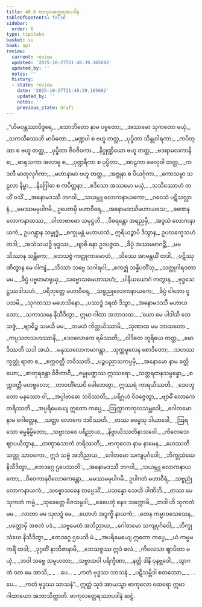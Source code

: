 ```yaml
---
title: 40.6 ဗာကုလတ္ထေရအပဒါန
tableOfContents: false
sidebar:
  order: 6
type: tipitaka
basket: su
book: ap1
review:
  current: review
  updated: '2025-10-27T21:48:39.165692'
  updated_by: ''
  notes: ''
  history:
  - state: review
    date: '2025-10-27T21:48:39.165692'
    updated_by: ''
    notes: ''
    previous_state: draft
---
```



<ReviewStatus review={frontmatter.review} showDetails={true} />

<HypothesisAnnotation frontmatter={frontmatter} />

<DynamicBreadcrumb />

<Division number="386" book="ap1" e="ch" v="20" p="385">

<Paragraph number="4694" type="verses" book="ap1">
_“ဟိမဝန္တဿာဝိဒူရေ,_  
_သောဘိတော နာမ ပဗ္ဗတော;_  
_အဿမော သုကတော မယှံ,_  
_သကသိဿေဟိ မာပိတော._  

</Paragraph>

</Division>
<Division number="387" book="ap1" e="ch" v="20" p="385">

<Paragraph number="4695" type="verses" book="ap1">
_မဏ္ဍပါ စ ဗဟူ တတ္ထ,_  
_ပုပ္ဖိတာ သိန္ဒုဝါရကာ;_  
_ကပိတ္ထာ စ ဗဟူ တတ္ထ,_  
_ပုပ္ဖိတာ ဇီဝဇီဝကာ._  

</Paragraph>

</Division>
<Division number="388" book="ap1" e="ch" v="20" p="385">

<Paragraph number="4696" type="verses" book="ap1">
_နိဂ္ဂုဏ္ဍိယော ဗဟူ တတ္ထ,_  
_ဗဒရာမလကာနိ စ;_  
_ဖာရုသကာ အလာဗူ စ,_  
_ပုဏ္ဍရီကာ စ ပုပ္ဖိတာ._  

</Paragraph>

</Division>
<Division number="389" book="ap1" e="ch" v="20" p="385">

<Paragraph number="4697" type="verses" book="ap1">
_အာဠကာ ဗေလုဝါ တတ္ထ,_  
_ကဒလီ မာတုလုင်္ဂကာ;_  
_မဟာနာမာ ဗဟူ တတ္ထ,_  
_အဇ္ဇုနာ စ ပိယင်္ဂုကာ._  

</Paragraph>

</Division>
<Division number="390" book="ap1" e="ch" v="20" p="385">

<Paragraph number="4698" type="verses" book="ap1">
_ကောသမ္ဗာ သဠလာ နိမ္ဗာ,_  
_နိဂြေါဓာ စ ကပိတ္ထနာ;_  
_ဧဒိသော အဿမော မယှံ,_  
_သသိဿောဟံ တဟိံ ဝသိံ._  

</Paragraph>

</Division>
<Division number="391" book="ap1" e="ch" v="20" p="385">

<Paragraph number="4699" type="verses" book="ap1">
_အနောမဒဿီ ဘဂဝါ,_  
_သယမ္ဘူ လောကနာယကော;_  
_ဂဝေသံ ပဋိသလ္လာနံ,_  
_မမဿမမုပါဂမိ._  

</Paragraph>

</Division>
<Division number="392" book="ap1" e="ch" v="20" p="385">

<Paragraph number="4700" type="verses" book="ap1">
ဥပေတမှိ မဟာဝီရေ,_  
_အနောမဒဿိမဟာယသေ;_  
_ခဏေန လောကနာထဿ,_  
_ဝါတာဗာဓော သမုဋ္ဌဟိ._  

</Paragraph>

</Division>
<Division number="393" book="ap1" e="ch" v="20" p="385">

<Paragraph number="4701" type="verses" book="ap1">
_ဝိစရန္တော အရညမှိ,_  
_အဒ္ဒသံ လောကနာယကံ;_  
ဥပဂန္တွာန သမ္ဗုဒ္ဓံ,_  
_စက္ခုမန္တံ မဟာယသံ._  

</Paragraph>

</Division>
<Division number="394" book="ap1" e="ch" v="20" p="385">

<Paragraph number="4702" book="ap1">
ဣရိယဉ္စာပိ ဒိသွာန,_  
ဥပလက္ခေသဟံ တဒါ;_  
_အသံသယဉှိ ဗုဒ္ဓဿ,_  
_ဗျာဓိ နော ဥဒပဇ္ဇထ._  

</Paragraph>

</Division>
<Division number="395" book="ap1" e="ch" v="20" p="385">

<Paragraph number="4703" type="verses" book="ap1">
_ခိပ္ပံ အဿမမာဂဉ္ဆိံ,_  
_မမ သိဿာန သန္တိကေ;_  
_ဘေသဇ္ဇံ ကတ္တုကာမောဟံ,_  
_သိဿေ အာမန္တယိံ တဒါ._  

</Paragraph>

</Division>
<Division number="396" book="ap1" e="ch" v="20" p="385">

<Paragraph number="4704" type="verses" book="ap1">
_ပဋိဿုဏိတွာန မေ ဝါကျံ,_  
_သိဿာ သဗ္ဗေ သဂါရဝါ;_  
_ဧကဇ္ဈံ သန္နိပတိံသု,_  
_သတ္ထုဂါရဝတာ မမ._  

</Paragraph>

</Division>
<Division number="397" book="ap1" e="ch" v="20" p="385">

<Paragraph number="4705" type="verses" book="ap1">
_ခိပ္ပံ ပဗ္ဗတမာရုယှ,_  
_သဗ္ဗောသဓမဟာသဟံ;_  
_ပါနီယယောဂံ ကတွာန,_  
_ဗုဒ္ဓသေဋ္ဌဿဒါသဟံ._  

</Paragraph>

</Division>
<Division number="398" book="ap1" e="ch" v="20" p="386">

<Paragraph number="4706" type="verses" book="ap1">
_ပရိဘုတ္တေ မဟာဝီရေ,_  
_သဗ္ဗညုလောကနာယကေ;_  
_ခိပ္ပံ ဝါတော ဝူပသမိ,_  
_သုဂတဿ မဟေသိနော._  

</Paragraph>

</Division>
<Division number="399" book="ap1" e="ch" v="20" p="386">

<Paragraph number="4707" type="verses" book="ap1">
_ပဿဒ္ဓံ ဒရထံ ဒိသွာ,_  
_အနောမဒဿီ မဟာယသော;_  
_သကာသနေ နိသီဒိတွာ,_  
ဣမာ ဂါထာ အဘာသထ._  

</Paragraph>

</Division>
<Division number="400" book="ap1" e="ch" v="20" p="386">

<Paragraph number="4708" type="verses" book="ap1">
_‘ယော မေ ပါဒါသိ ဘေသဇ္ဇံ,_  
_ဗျာဓိဉ္စ သမယီ မမ;_  
_တမဟံ ကိတ္တယိဿာမိ,_  
_သုဏာထ မမ ဘာသတော._  

</Paragraph>

</Division>
<Division number="401" book="ap1" e="ch" v="20" p="386">

<Paragraph number="4709" type="verses" book="ap1">
_ကပ္ပသတသဟဿာနိ,_  
_ဒေဝလောကေ ရမိဿတိ;_  
_ဝါဒိတေ တူရိယေ တတ္ထ,_  
_မောဒိဿတိ သဒါ အယံ._  

</Paragraph>

</Division>
<Division number="402" book="ap1" e="ch" v="20" p="386">

<Paragraph number="4710" type="verses" book="ap1">
_မနုဿလောကမာဂန္တွာ,_  
_သုက္ကမူလေန စောဒိတော;_  
_သဟဿက္ခတ္တုံ ရာဇာ စ,_  
_စက္ကဝတ္တီ ဘဝိဿတိ._  

</Paragraph>

</Division>
<Division number="403" book="ap1" e="ch" v="20" p="386">

<Paragraph number="4711" type="verses" book="ap1">
_ပဉ္စပညာသကပ္ပမှိ,_  
_အနောမော နာမ ခတ္တိယော;_  
_စာတုရန္တော ဝိဇိတာဝီ,_  
_ဇမ္ဗုမဏ္ဍဿ ဣဿရော._  

</Paragraph>

</Division>
<Division number="404" book="ap1" e="ch" v="20" p="386">

<Paragraph number="4712" type="verses" book="ap1">
_သတ္တရတနသမ္ပန္နော,_  
_စက္ကဝတ္တီ မဟဗ္ဗလော;_  
_တာဝတိံသေပိ ခေါဘေတွာ,_  
ဣဿရံ ကာရယိဿတိ._  

</Paragraph>

</Division>
<Division number="405" book="ap1" e="ch" v="20" p="386">

<Paragraph number="4713" type="verses" book="ap1">
_ဒေဝဘူတော မနုဿော ဝါ,_  
_အပ္ပါဗာဓော ဘဝိဿတိ;_  
_ပရိဂ္ဂဟံ ဝိဝဇ္ဇေတွာ,_  
_ဗျာဓိံ လောကေ တရိဿတိ._  

</Paragraph>

</Division>
<Division number="406" book="ap1" e="ch" v="20" p="386">

<Paragraph number="4714" type="verses" book="ap1">
_အပ္ပရိမေယျေ ဣတော ကပ္ပေ,_  
_ဩက္ကာကကုလသမ္ဘဝေါ;_  
_ဂေါတမော နာမ ဂေါတ္တေန,_  
_သတ္ထာ လောကေ ဘဝိဿတိ._  

</Paragraph>

</Division>
<Division number="407" book="ap1" e="ch" v="20" p="386">

<Paragraph number="4715" type="verses" book="ap1">
_တဿ ဓမ္မေသု ဒါယာဒေါ,_  
_ဩရသော ဓမ္မနိမ္မိတော;_  
_သဗ္ဗာသဝေ ပရိညာယ,_  
_နိဗ္ဗာယိဿတိနာသဝေါ._  

</Paragraph>

</Division>
<Division number="408" book="ap1" e="ch" v="20" p="386">

<Paragraph number="4716" type="verses" book="ap1">
_ကိလေသေ ဈာပယိတွာန,_  
_တဏှာသောတံ တရိဿတိ;_  
_ဗာကုလော နာမ နာမေန,_  
_ဟေဿတိ သတ္ထု သာဝကော._  

</Paragraph>

</Division>
<Division number="409" book="ap1" e="ch" v="20" p="386">

<Paragraph number="4717" type="verses" book="ap1">
ဣဒံ သဗ္ဗံ အဘိညာယ,_  
_ဂေါတမော သကျပုင်္ဂဝေါ;_  
_ဘိက္ခုသံဃေ နိသီဒိတွာ,_  
_ဧတဒဂ္ဂေ ဌပေဿတိ’._  

</Paragraph>

</Division>
<Division number="410" book="ap1" e="ch" v="20" p="386">

<Paragraph number="4718" type="verses" book="ap1">
_အနောမဒဿီ ဘဂဝါ,_  
_သယမ္ဘူ လောကနာယကော;_  
_ဝိဝေကာနုဝိလောကေန္တော,_  
_မမဿမမုပါဂမိ._  

</Paragraph>

</Division>
<Division number="411" book="ap1" e="ch" v="20" p="387">

<Paragraph number="4719" type="verses" book="ap1">
ဥပါဂတံ မဟာဝီရံ,_  
_သဗ္ဗညုံ လောကနာယကံ;_  
_သဗ္ဗောသဓေန တပ္ပေသိံ,_  
_ပသန္နော သေဟိ ပါဏိဘိ._  

</Paragraph>

</Division>
<Division number="412" book="ap1" e="ch" v="20" p="387">

<Paragraph number="4720" type="verses" book="ap1">
_တဿ မေ သုကတံ ကမ္မံ,_  
_သုခေတ္တေ ဗီဇသမ္ပဒါ;_  
_ခေပေတုံ နေဝ သက္ကောမိ,_  
_တဒါ ဟိ သုကတံ မမ._  

</Paragraph>

</Division>
<Division number="413" book="ap1" e="ch" v="20" p="387">

<Paragraph number="4721" type="verses" book="ap1">
_လာဘာ မမ သုလဒ္ဓံ မေ,_  
_ယောဟံ အဒ္ဒက္ခိ နာယကံ;_  
_တေန ကမ္မာဝသေသေန,_  
_ပတ္တောမှိ အစလံ ပဒံ._  

</Paragraph>

</Division>
<Division number="414" book="ap1" e="ch" v="20" p="387">

<Paragraph number="4722" type="verses" book="ap1">
_သဗ္ဗမေတံ အဘိညာယ,_  
_ဂေါတမော သကျပုင်္ဂဝေါ;_  
_ဘိက္ခုသံဃေ နိသီဒိတွာ,_  
_ဧတဒဂ္ဂေ ဌပေသိ မံ._  

</Paragraph>

</Division>
<Division number="415" book="ap1" e="ch" v="20" p="387">

<Paragraph number="4723" type="verses" book="ap1">
_အပရိမေယျေ ဣတော ကပ္ပေ,_  
_ယံ ကမ္မမကရိံ တဒါ;_  
_ဒုဂ္ဂတိံ နာဘိဇာနာမိ,_  
_ဘေသဇ္ဇဿ ဣဒံ ဖလံ._  

</Paragraph>

</Division>
<Division number="416" book="ap1" e="ch" v="20" p="387">

<Paragraph number="4724" type="verses" book="ap1">
_ကိလေသာ ဈာပိတာ မယှံ,_  
_ဘဝါ သဗ္ဗေ သမူဟတာ;_  
_သဗ္ဗာသဝါ ပရိက္ခီဏာ,_  
_နတ္ထိ ဒါနိ ပုနဗ္ဘဝေါ._  

</Paragraph>

</Division>
<Division number="417" book="ap1" e="ch" v="20" p="387">

<Paragraph number="4725" type="verses" book="ap1">
_သွာဂတံ ဝတ မေ အာသိ,_  
_ …ပေ… _  
_ကတံ ဗုဒ္ဓဿ သာသနံ._  

</Paragraph>

</Division>
<Division number="418" book="ap1" e="ch" v="20" p="387">

<Paragraph number="4726" type="verses" book="ap1">
_ပဋိသမ္ဘိဒါ စတဿော,_  
_ …ပေ… _  
_ကတံ ဗုဒ္ဓဿ သာသနံ”._  

</Paragraph>

<Paragraph number="4727" book="ap1">
ဣတ္ထံ သုဒံ အာယသ္မာ ဗာကုလော ထေရော ဣမာ ဂါထာယော အဘာသိတ္ထာတိ.

</Paragraph>
</Division>

<Paragraph number="4728" type="center" book="ap1">
ဗာကုလတ္ထေရဿာပဒါနံ ဆဋ္ဌံ.
</Paragraph>